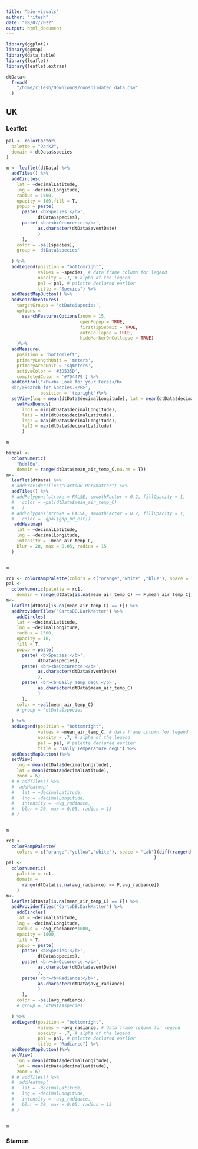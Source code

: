 ```yaml
---
title: "bio-visuals"
author: "ritesh"
date: "08/07/2022"
output: html_document
---
```


```r
library(ggplot2)
library(ggmap)
library(data.table)
library(leaflet)
library(leaflet.extras)

dtData<-
  fread(
    "/home/ritesh/Downloads/consolidated_data.csv"
  )
```

## UK {.tabset .tabset-fade}

### Leaflet 

```r

pal <- colorFactor(
  palette = "Dark2",
  domain = dtData$species
)

m <- leaflet(dtData) %>%
  addTiles() %>%
  addCircles(
    lat = ~decimalLatitude,
    lng = ~decimalLongitude,
    radius = 1500,
    opacity = 100,fill = T,
    popup = paste(
      paste('<b>Species:</b>',
            dtData$species),
      paste('<br><b>Occurence:</b>',
            as.character(dtData$eventDate)
            )
      ),
    color = ~pal(species),
    group = 'dtData$species'
      
  ) %>%
  addLegend(position = "bottomright",
            values = ~species, # data frame column for legend
            opacity = .7, # alpha of the legend
            pal = pal, # palette declared earlier
            title = "Species") %>%
  addResetMapButton() %>%
  addSearchFeatures(
    targetGroups = 'dtData$species',
    options = 
      searchFeaturesOptions(zoom = 15,
                            openPopup = TRUE,
                            firstTipSubmit = TRUE,
                            autoCollapse = TRUE,
                            hideMarkerOnCollapse = TRUE)
    )%>%
  addMeasure(
    position = 'bottomleft',
    primaryLengthUnit = 'meters',
    primaryAreaUnit = 'sqmeters',
    activeColor = '#3D535D',
    completedColor = '#7D4479') %>%
  addControl("<P><b> Look for your Feces</b>
  <br/>Search for Species.</P>",
             position = 'topright')%>%
  setView(lng = mean(dtData$decimalLongitude), lat = mean(dtData$decimalLatitude), zoom = 6)%>%
    setMaxBounds(
      lng1 = min(dtData$decimalLongitude),
      lat1 = min(dtData$decimalLatitude),
      lng2 = max(dtData$decimalLongitude),
      lat2 = max(dtData$decimalLatitude) 
      )

m
```

```r
binpal <- 
  colorNumeric(
    "RdYlBu",
    domain = range(dtData$mean_air_temp_C,na.rm = T))
m<- 
  leaflet(dtData) %>% 
  # addProviderTiles("CartoDB.DarkMatter") %>% 
  addTiles() %>%
  # addPolygons(stroke = FALSE, smoothFactor = 0.2, fillOpacity = 1,
  #   color = ~pal(dtData$mean_air_temp_C)
  #   )
  # addPolygons(stroke = FALSE, smoothFactor = 0.2, fillOpacity = 1,
  #   color = ~qpal(gdp_md_est))
   addHeatmap(
    lat = ~decimalLatitude,
    lng = ~decimalLongitude,
    intensity = ~mean_air_temp_C,
    blur = 20, max = 0.05, radius = 15
  )


m

```

```r

rc1 <- colorRampPalette(colors = c("orange","white" ,"blue"), space = "Lab")(diff(range(dtData$mean_air_temp_C,na.rm = T)))
pal <- 
  colorNumeric(palette = rc1,
    domain = range(dtData[is.na(mean_air_temp_C) == F,mean_air_temp_C]))
m<- 
  leaflet(dtData[is.na(mean_air_temp_C) == F]) %>% 
  addProviderTiles("CartoDB.DarkMatter") %>%
    addCircles(
    lat = ~decimalLatitude,
    lng = ~decimalLongitude,
    radius = 1500,
    opacity = 10,
    fill = T,
    popup = paste(
      paste('<b>Species:</b>',
            dtData$species),
      paste('<br><b>Occurence:</b>',
            as.character(dtData$eventDate)
            ),
      paste('<br><b>Daily Temp_degC:</b>',
            as.character(dtData$mean_air_temp_C)
            )
      ),
    color = ~pal(mean_air_temp_C)
    # group = 'dtData$species'
      
  ) %>%
  addLegend(position = "bottomright",
            values = ~mean_air_temp_C, # data frame column for legend
            opacity = .7, # alpha of the legend
            pal = pal, # palette declared earlier
            title = "Daily Temperature degC") %>%
  addResetMapButton()%>%
  setView(
    lng = mean(dtData$decimalLongitude),
    lat = mean(dtData$decimalLatitude),
    zoom = 6)
  # # addTiles() %>%
  #  addHeatmap(
  #   lat = ~decimalLatitude,
  #   lng = ~decimalLongitude,
  #   intensity = ~avg_radiance,
  #   blur = 20, max = 0.05, radius = 15
  # )


m

```

```r

rc1 <- 
  colorRampPalette(
    colors = c("orange","yellow","white"), space = "Lab")(diff(range(dtData$avg_radiance,na.rm = T))
                                                        )
pal <- 
  colorNumeric(
    palette = rc1,
    domain = 
      range(dtData[is.na(avg_radiance) == F,avg_radiance])
    )
m<- 
  leaflet(dtData[is.na(mean_air_temp_C) == F]) %>% 
  addProviderTiles("CartoDB.DarkMatter") %>%
    addCircles(
    lat = ~decimalLatitude,
    lng = ~decimalLongitude,
    radius = ~avg_radiance*1000,
    opacity = 1000,
    fill = T,
    popup = paste(
      paste('<b>Species:</b>',
            dtData$species),
      paste('<br><b>Occurence:</b>',
            as.character(dtData$eventDate)
            ),
      paste('<br><b>Radiance:</b>',
            as.character(dtData$avg_radiance)
            )
      ),
    color = ~pal(avg_radiance)
    # group = 'dtData$species'
      
  ) %>%
  addLegend(position = "bottomright",
            values = ~avg_radiance, # data frame column for legend
            opacity = .7, # alpha of the legend
            pal = pal, # palette declared earlier
            title = "Radiance") %>%
  addResetMapButton()%>%
  setView(
    lng = mean(dtData$decimalLongitude),
    lat = mean(dtData$decimalLatitude),
    zoom = 6)
  # # addTiles() %>%
  #  addHeatmap(
  #   lat = ~decimalLatitude,
  #   lng = ~decimalLongitude,
  #   intensity = ~avg_radiance,
  #   blur = 20, max = 0.05, radius = 15
  # )


m

```

### Stamen 